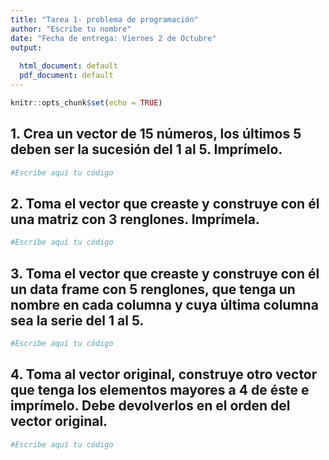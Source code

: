 ```yaml
---
title: "Tarea 1- problema de programación"
author: "Escribe tu nombre"
date: "Fecha de entrega: Viernes 2 de Octubre"
output:
  
  html_document: default
  pdf_document: default
---
```


```r
knitr::opts_chunk$set(echo = TRUE)
```

## 1. Crea un vector de 15 números, los últimos 5 deben ser la sucesión del 1 al 5. Imprímelo.
```r
#Escribe aquí tu código
```

## 2. Toma el vector que creaste y construye con él una matriz con 3 renglones. Imprímela.
```r
#Escribe aquí tu código

```

## 3. Toma el vector que creaste y construye con él un data frame con 5 renglones, que tenga un nombre en cada columna y cuya última columna sea la serie del 1 al 5. 
```r
#Escribe aquí tu código
```

## 4. Toma al vector original, construye otro vector que tenga los elementos mayores a 4 de éste e imprímelo. Debe devolverlos en el orden del vector original.

```r
#Escribe aquí tu código

```

